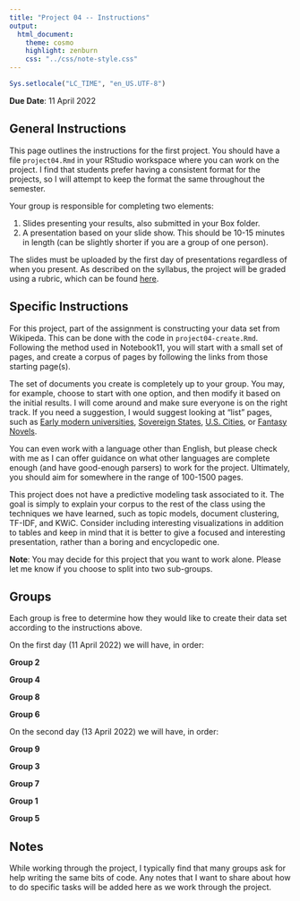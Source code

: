 ```yaml
---
title: "Project 04 -- Instructions"
output:
  html_document:
    theme: cosmo
    highlight: zenburn
    css: "../css/note-style.css"
---
```


```r
Sys.setlocale("LC_TIME", "en_US.UTF-8")
```

**Due Date**: 11 April 2022

## General Instructions

This page outlines the instructions for the first project. You should
have a file `project04.Rmd` in your RStudio workspace where you can
work on the project. I find that students prefer having a consistent
format for the projects, so I will attempt to keep the format the same
throughout the semester.

Your group is responsible for completing two elements:

1. Slides presenting your results, also submitted in your Box folder.
2. A presentation based on your slide show. This should be 10-15 minutes in
length (can be slightly shorter if you are a group of one person).

The slides must be uploaded by the first day of presentations regardless of
when you present. As described on the syllabus, the project will be graded
using a rubric, which can be found [here](../extra/project_rubric.pdf).

## Specific Instructions

For this project, part of the assignment is constructing your data set from
Wikipeda. This can be done with the code in `project04-create.Rmd`. Following
the method used in Notebook11, you will start with a small set of pages, and
create a corpus of pages by following the links from those starting page(s).

The set of documents you create is completely up to your group. You may, for
example, choose to start with one option, and then modify it based on the
initial results. I will come around and make sure everyone is on the right
track. If you need a suggestion, I would suggest looking at "list" pages, such as
[Early modern universities](https://en.wikipedia.org/wiki/List_of_early_modern_universities_in_Europe),
[Sovereign States](https://en.wikipedia.org/wiki/List_of_sovereign_states),
[U.S. Cities](https://en.wikipedia.org/wiki/List_of_United_States_cities_by_population), or
[Fantasy Novels](https://en.wikipedia.org/wiki/List_of_fantasy_novels_(A–H)).

You can even work with a language other than English,
but please check with me as I can offer guidance on what other languages are complete
enough (and have good-enough parsers) to work for the project. Ultimately, you
should aim for somewhere in the range of 100-1500 pages.

This project does not have a predictive modeling task associated to it. The
goal is simply to explain your corpus to the rest of the class using the
techniques we have learned, such as topic models, document clustering, TF-IDF,
and KWiC. Consider including interesting visualizations in addition to tables
and keep in mind that it is better to give a focused and interesting
presentation, rather than a boring and encyclopedic one.

**Note**: You may decide for this project that you want to work alone. Please
let me know if you choose to split into two sub-groups.

## Groups

Each group is free to determine how they would like to create their data set
according to the instructions above.

On the first day (11 April 2022) we will have, in order:

**Group 2**

**Group 4**

**Group 8**

**Group 6**

On the second day (13 April 2022) we will have, in order:

**Group 9**

**Group 3**

**Group 7**

**Group 1**

**Group 5**

## Notes

While working through the project, I typically find that many groups ask for
help writing the same bits of code. Any notes that I want to share about how
to do specific tasks will be added here as we work through the project.
